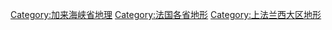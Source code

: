 [[Category:加来海峡省地理|Category:加来海峡省地理]]
[[Category:法国各省地形|Category:法国各省地形]]
[[Category:上法兰西大区地形|Category:上法兰西大区地形]]